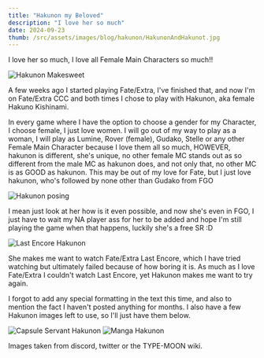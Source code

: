 ```yaml
---
title: "Hakunon my Beloved"
description: "I love her so much"
date: 2024-09-23
thumb: /src/assets/images/blog/hakunon/HakunonAndHakunot.jpg
---
```


I love her so much, I love all Female Main Characters so much!!

![Hakunon Makesweet](/src/assets/images/blog/hakunon/Hakunon.gif )

A few weeks ago I started playing Fate/Extra, I've finished that, and now I'm on Fate/⁠Extra CCC and both times I chose to play with Hakunon, aka female Hakuno Kishinami.

In every game where I have the option to choose a gender for my Character, I choose female, I just love women. I will go out of my way to play as a woman, I will play as Lumine, Rover (female), Gudako, Stelle or any other Female Main Character because I love them all so much, HOWEVER, hakunon is different, she's unique, no other female MC stands out as so different from the male MC as hakunon does, and not only that, no other MC is as GOOD as hakunon. This may be out of my love for Fate, but I just love hakunon, who's followed by none other than Gudako from FGO

![Hakunon posing](/src/assets/images/blog/hakunon/HakunonPose.jpg )

I mean just look at her how is it even possible, and now she's even in FGO, I just have to wait my NA player ass for her to be added and hope I'm still playing the game when that happens, luckily she's a free SR :D

![Last Encore Hakunon](/src/assets/images/blog/hakunon/HakunonLastEncore.png )

She makes me want to watch Fate/Extra Last Encore, which I have tried watching but ultimately failed because of how boring it is. As much as I love Fate/Extra I couldn't watch Last Encore, yet Hakunon makes me want to try again.

I forgot to add any special formatting in the text this time, and also to mention the fact I haven't posted anything for months. I also have a few Hakunon images left to use, so I'll just have them below.

![Capsule Servant Hakunon](/src/assets/images/blog/hakunon/HakunoFCapsule.png )
![Manga Hakunon](/src/assets/images/blog/hakunon/Hakunon_Chibichuki.png )

Images taken from discord, twitter or the TYPE-MOON wiki.
